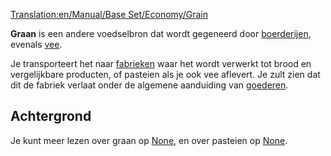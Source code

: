 [[Translation:en/Manual/Base Set/Economy/Grain]]

{{nl/Vracht|name=Graan
|image=Grain.png
|geproduceerd=[[nl/Manual/Base Set/Economy/Boerderij|Boerderij]]
|geaccepteerd=[[nl/Manual/Base Set/Economy/Fabriek|Fabriek]]
}}

'''Graan''' is een andere voedselbron dat wordt gegeneerd door [[nl/Manual/Base Set/Economy/Boerderij|boerderijen]], evenals [[nl/vee|vee]]. 

Je transporteert het naar [[nl/Manual/Base Set/Economy/Fabriek|fabrieken]] waar het wordt verwerkt tot brood en vergelijkbare producten, of pasteien als je ook vee aflevert. Je zult zien dat dit de fabriek verlaat onder de algemene aanduiding van [[nl/Manual/Base Set/Economy/Goederen|goederen]].

==Achtergrond==
Je kunt meer lezen over graan op [https://www.wikipedia.org/wiki/Cereal None], en over pasteien op [https://www.wikipedia.org/wiki/Pie None].